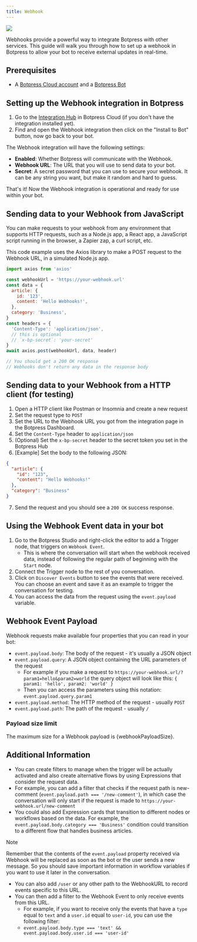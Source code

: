 ```yaml
---
title: Webhook
---
```



<img src="./assets/webhook.png" />

Webhooks provide a powerful way to integrate Botpress with other services. This guide will walk you through how to set up a webhook in Botpress to allow your bot to receive external updates in real-time.

## Prerequisites

* A [Botpress Cloud account](https://sso.botpress.cloud) and a [Botpress Bot](/learn/get-started/quick-start)

## Setting up the Webhook integration in Botpress

1. Go to the [Integration Hub](https://app.botpress.cloud/hub) in Botpress Cloud (if you don't have the integration installed yet).
2. Find and open the Webhook integration then click on the "Install to Bot" button, now go back to your bot.

The Webhook integration will have the following settings:

* **Enabled**: Whether Botpress will communicate with the Webhook.
* **Webhook URL**: The URL that you will use to send data to your bot.
* **Secret**: A secret password that you can use to secure your webhook. It can be any string you want, but make it random and hard to guess.

That's it! Now the Webhook integration is operational and ready for use within your bot.

## Sending data to your Webhook from JavaScript

You can make requests to your webhook from any environment that supports HTTP requests, such as a Node.js app, a React app, a JavaScript script running in the browser, a Zapier zap, a curl script, etc.

This code example uses the Axios library to make a POST request to the Webhook URL, in a simulated Node.js app.

```js
import axios from 'axios'

const webhookUrl = 'https://your-webhook.url'
const data = {
  article: {
    id: '123',
    content: 'Hello Webhooks!',
  },
  category: 'Business',
}
const headers = {
  'Content-Type': 'application/json',
  // this is optional
  // `x-bp-secret`: 'your-secret'
}
await axios.post(webhookUrl, data, header)

// You should get a 200 OK response
// Webhooks don't return any data in the response body
```

## Sending data to your Webhook from a HTTP client (for testing)

1. Open a HTTP client like Postman or Insomnia and create a new request
2. Set the request type to `POST`
3. Set the URL to the Webhook URL you got from the integration page in the Botpress Dashboard.
4. Set the `Content-Type` header to `application/json`
5. (Optional) Set the `x-bp-secret` header to the secret token you set in the Botpress Hub
6. [Example] Set the body to the following JSON:

```json
{
  "article": {
    "id": "123",
    "content": "Hello Webhooks!"
  },
  "category": "Business"
}
```

7. Send the request and you should see a `200 OK` success response.

## Using the Webhook Event data in your bot

1. Go to the Botpress Studio and right-click the editor to add a Trigger node, that triggers on `Webhook Event`.
   * This is where the conversation will start when the webhook received data, instead of following the regular path of beginning with the `Start` node.
2. Connect the Trigger node to the rest of you conversation.
3. Click on `Discover Events` button to see the events that were received. You can choose an event and save it as an example to trigger the conversation for testing.
4. You can access the data from the request using the `event.payload` variable.

## Webhook Event Payload

Webhook requests make available four properties that you can read in your bot:

* `event.payload.body`: The body of the request - it's usually a JSON object
* `event.payload.query`: A JSON object containing the URL parameters of the request
  * For example if you make a request to `https://your-webhook.url/?param1=hello&param2=world` the query object will look like this: `{ param1: 'hello', param2: 'world' }`
  * Then you can access the parameters using this notation: `event.payload.query.param1`
* `event.payload.method`: The HTTP method of the request - usually `POST`
* `event.payload.path`: The path of the request - usually `/`

### Payload size limit

The maximum size for a Webhook payload is {webhookPayloadSize}.

## Additional Information

* You can create filters to manage when the trigger will be actually activated and also create alternative flows by using Expressions that consider the request data.
* For example, you can add a filter that checks if the request path is new-comment (`event.payload.path === '/new-comment'`), in which case the conversation will only start if the request is made to `https://your-webhook.url/new-comment`
* You could also add Expression cards that transition to different nodes or workflows based on the data. For example, the `event.payload.body.category === 'Business'` condition could transition to a different flow that handles business articles.

<Note>
Note

Remember that the contents of the `event.payload` property received via Webhook will be replaced as soon as the bot or the user sends a new message. So you should save important information in workflow variables if you want to use it later in the conversation.
</Note>

* You can also add `/user` or any other path to the WebhookURL to record events specific to this URL.
* You can then add a filter to the Webhook Event to only receive events from this URL.
  * For example, if you want to receive only the events that have a `type` equal to `text` and a `user.id` equal to `user-id`, you can use the following filter:
  * `event.payload.body.type === 'text' && event.payload.body.user.id === 'user-id'`
